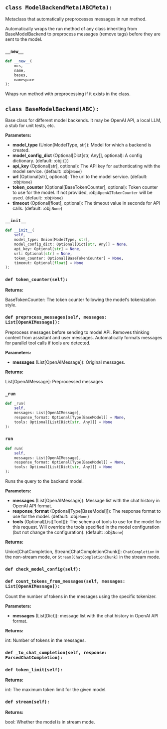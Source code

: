 <a id="camel.models.base_model"></a>

<a id="camel.models.base_model.ModelBackendMeta"></a>

## `class ModelBackendMeta(ABCMeta):`

Metaclass that automatically preprocesses messages in run method.

Automatically wraps the run method of any class inheriting from
BaseModelBackend to preprocess messages (remove <think> tags) before they
are sent to the model.

<a id="camel.models.base_model.ModelBackendMeta.__new__"></a>

### `__new__`

```python
def __new__(
    mcs,
    name,
    bases,
    namespace
):
```

Wraps run method with preprocessing if it exists in the class.

<a id="camel.models.base_model.BaseModelBackend"></a>

## `class BaseModelBackend(ABC):`

Base class for different model backends.
It may be OpenAI API, a local LLM, a stub for unit tests, etc.

**Parameters:**

- **model_type** (Union[ModelType, str]): Model for which a backend is created.
- **model_config_dict** (Optional[Dict[str, Any]], optional): A config dictionary. (default: :obj:`{}`)
- **api_key** (Optional[str], optional): The API key for authenticating with the model service. (default: :obj:`None`)
- **url** (Optional[str], optional): The url to the model service. (default: :obj:`None`)
- **token_counter** (Optional[BaseTokenCounter], optional): Token counter to use for the model. If not provided, :obj:`OpenAITokenCounter` will be used. (default: :obj:`None`)
- **timeout** (Optional[float], optional): The timeout value in seconds for API calls. (default: :obj:`None`)

<a id="camel.models.base_model.BaseModelBackend.__init__"></a>

### `__init__`

```python
def __init__(
    self,
    model_type: Union[ModelType, str],
    model_config_dict: Optional[Dict[str, Any]] = None,
    api_key: Optional[str] = None,
    url: Optional[str] = None,
    token_counter: Optional[BaseTokenCounter] = None,
    timeout: Optional[float] = None
):
```

<a id="camel.models.base_model.BaseModelBackend.token_counter"></a>

### `def token_counter(self):`

**Returns:**

  BaseTokenCounter: The token counter following the model's
tokenization style.

<a id="camel.models.base_model.BaseModelBackend.preprocess_messages"></a>

### `def preprocess_messages(self, messages: List[OpenAIMessage]):`

Preprocess messages before sending to model API.
Removes thinking content from assistant and user messages.
Automatically formats messages for parallel tool calls if tools are
detected.

**Parameters:**

- **messages** (List[OpenAIMessage]): Original messages.

**Returns:**

  List[OpenAIMessage]: Preprocessed messages

<a id="camel.models.base_model.BaseModelBackend._run"></a>

### `_run`

```python
def _run(
    self,
    messages: List[OpenAIMessage],
    response_format: Optional[Type[BaseModel]] = None,
    tools: Optional[List[Dict[str, Any]]] = None
):
```

<a id="camel.models.base_model.BaseModelBackend.run"></a>

### `run`

```python
def run(
    self,
    messages: List[OpenAIMessage],
    response_format: Optional[Type[BaseModel]] = None,
    tools: Optional[List[Dict[str, Any]]] = None
):
```

Runs the query to the backend model.

**Parameters:**

- **messages** (List[OpenAIMessage]): Message list with the chat history in OpenAI API format.
- **response_format** (Optional[Type[BaseModel]]): The response format to use for the model. (default: :obj:`None`)
- **tools** (Optional[List[Tool]]): The schema of tools to use for the model for this request. Will override the tools specified in the model configuration (but not change the configuration). (default: :obj:`None`)

**Returns:**

  Union[ChatCompletion, Stream[ChatCompletionChunk]]:
`ChatCompletion` in the non-stream mode, or
`Stream[ChatCompletionChunk]` in the stream mode.

<a id="camel.models.base_model.BaseModelBackend.check_model_config"></a>

### `def check_model_config(self):`

<a id="camel.models.base_model.BaseModelBackend.count_tokens_from_messages"></a>

### `def count_tokens_from_messages(self, messages: List[OpenAIMessage]):`

Count the number of tokens in the messages using the specific
tokenizer.

**Parameters:**

- **messages** (List[Dict]): message list with the chat history in OpenAI API format.

**Returns:**

  int: Number of tokens in the messages.

<a id="camel.models.base_model.BaseModelBackend._to_chat_completion"></a>

### `def _to_chat_completion(self, response: ParsedChatCompletion):`

<a id="camel.models.base_model.BaseModelBackend.token_limit"></a>

### `def token_limit(self):`

**Returns:**

  int: The maximum token limit for the given model.

<a id="camel.models.base_model.BaseModelBackend.stream"></a>

### `def stream(self):`

**Returns:**

  bool: Whether the model is in stream mode.
